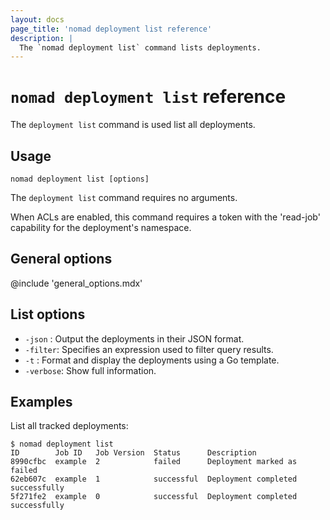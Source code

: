 ```yaml
---
layout: docs
page_title: 'nomad deployment list reference'
description: |
  The `nomad deployment list` command lists deployments.
---
```


# `nomad deployment list` reference

The `deployment list` command is used list all deployments.

## Usage

```plaintext
nomad deployment list [options]
```

The `deployment list` command requires no arguments.

When ACLs are enabled, this command requires a token with the 'read-job'
capability for the deployment's namespace.

## General options

@include 'general_options.mdx'

## List options

- `-json` : Output the deployments in their JSON format.
- `-filter`: Specifies an expression used to filter query results.
- `-t` : Format and display the deployments using a Go template.
- `-verbose`: Show full information.

## Examples

List all tracked deployments:

```shell-session
$ nomad deployment list
ID        Job ID   Job Version  Status      Description
8990cfbc  example  2            failed      Deployment marked as failed
62eb607c  example  1            successful  Deployment completed successfully
5f271fe2  example  0            successful  Deployment completed successfully
```
